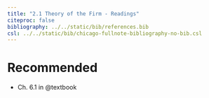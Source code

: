 ```yaml
---
title: "2.1 Theory of the Firm - Readings"
citeproc: false
bibliography: ../../static/bib/references.bib
csl: ../../static/bib/chicago-fullnote-bibliography-no-bib.csl
---
```


# Recommended

- <i class="fas fas fa-book"></i> Ch. 6.1 in @textbook
